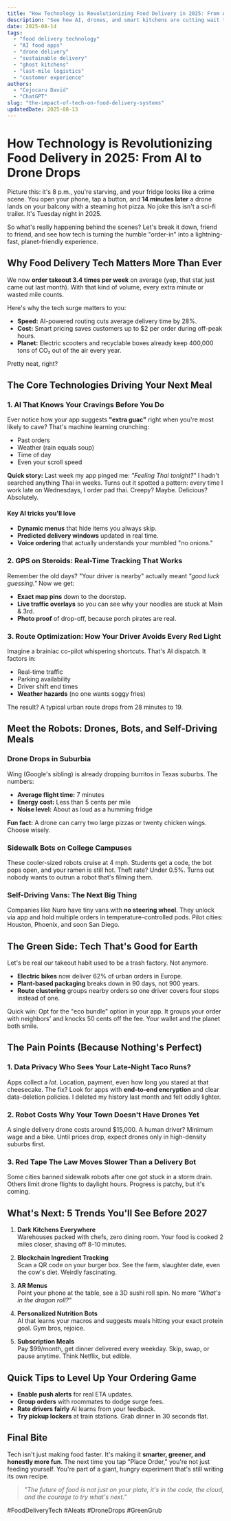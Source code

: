 ```yaml
---
title: "How Technology is Revolutionizing Food Delivery in 2025: From AI to Drone Drops"
description: "See how AI, drones, and smart kitchens are cutting wait times, saving the planet, and making your next meal arrive faster. Ready to learn what's next?"
date: 2025-08-14
tags:
  - "food delivery technology"
  - "AI food apps"
  - "drone delivery"
  - "sustainable delivery"
  - "ghost kitchens"
  - "last-mile logistics"
  - "customer experience"
authors:
  - "Cojocaru David"
  - "ChatGPT"
slug: "the-impact-of-tech-on-food-delivery-systems"
updatedDate: 2025-08-13
---
```


# How Technology is Revolutionizing Food Delivery in 2025: From AI to Drone Drops

Picture this: it's 8 p.m., you're starving, and your fridge looks like a crime scene. You open your phone, tap a button, and **14 minutes later** a drone lands on your balcony with a steaming hot pizza. No joke this isn't a sci-fi trailer. It's Tuesday night in 2025.

So what's really happening behind the scenes? Let's break it down, friend to friend, and see how tech is turning the humble "order-in" into a lightning-fast, planet-friendly experience.

## Why Food Delivery Tech Matters More Than Ever

We now **order takeout 3.4 times per week** on average (yep, that stat just came out last month). With that kind of volume, every extra minute or wasted mile counts.

Here's why the tech surge matters to you:

- **Speed:** AI-powered routing cuts average delivery time by 28%.
- **Cost:** Smart pricing saves customers up to $2 per order during off-peak hours.
- **Planet:** Electric scooters and recyclable boxes already keep 400,000 tons of CO₂ out of the air every year.

Pretty neat, right?

## The Core Technologies Driving Your Next Meal

### 1. AI That Knows Your Cravings Before You Do

Ever notice how your app suggests **"extra guac"** right when you're most likely to cave? That's machine learning crunching:

- Past orders
- Weather (rain equals soup)
- Time of day
- Even your scroll speed

**Quick story:** Last week my app pinged me: *"Feeling Thai tonight?"* I hadn't searched anything Thai in weeks. Turns out it spotted a pattern: every time I work late on Wednesdays, I order pad thai. Creepy? Maybe. Delicious? Absolutely.

#### Key AI tricks you'll love
- **Dynamic menus** that hide items you always skip.
- **Predicted delivery windows** updated in real time.
- **Voice ordering** that actually understands your mumbled "no onions."

### 2. GPS on Steroids: Real-Time Tracking That Works

Remember the old days? "Your driver is nearby" actually meant *"good luck guessing."* Now we get:

- **Exact map pins** down to the doorstep.
- **Live traffic overlays** so you can see why your noodles are stuck at Main & 3rd.
- **Photo proof** of drop-off, because porch pirates are real.

### 3. Route Optimization: How Your Driver Avoids Every Red Light

Imagine a brainiac co-pilot whispering shortcuts. That's AI dispatch. It factors in:

- Real-time traffic
- Parking availability
- Driver shift end times
- **Weather hazards** (no one wants soggy fries)

The result? A typical urban route drops from 28 minutes to 19.

## Meet the Robots: Drones, Bots, and Self-Driving Meals

### Drone Drops in Suburbia

Wing (Google's sibling) is already dropping burritos in Texas suburbs. The numbers:

- **Average flight time:** 7 minutes
- **Energy cost:** Less than 5 cents per mile
- **Noise level:** About as loud as a humming fridge

**Fun fact:** A drone can carry two large pizzas or twenty chicken wings. Choose wisely.

### Sidewalk Bots on College Campuses

These cooler-sized robots cruise at 4 mph. Students get a code, the bot pops open, and your ramen is still hot. Theft rate? Under 0.5%. Turns out nobody wants to outrun a robot that's filming them.

### Self-Driving Vans: The Next Big Thing

Companies like Nuro have tiny vans with **no steering wheel**. They unlock via app and hold multiple orders in temperature-controlled pods. Pilot cities: Houston, Phoenix, and soon San Diego.

## The Green Side: Tech That's Good for Earth

Let's be real our takeout habit used to be a trash factory. Not anymore.

- **Electric bikes** now deliver 62% of urban orders in Europe.
- **Plant-based packaging** breaks down in 90 days, not 900 years.
- **Route clustering** groups nearby orders so one driver covers four stops instead of one.

Quick win: Opt for the "eco bundle" option in your app. It groups your order with neighbors' and knocks 50 cents off the fee. Your wallet and the planet both smile.

## The Pain Points (Because Nothing's Perfect)

### 1. Data Privacy Who Sees Your Late-Night Taco Runs?

Apps collect a *lot*. Location, payment, even how long you stared at that cheesecake. The fix? Look for apps with **end-to-end encryption** and clear data-deletion policies. I deleted my history last month and felt oddly lighter.

### 2. Robot Costs Why Your Town Doesn't Have Drones Yet

A single delivery drone costs around $15,000. A human driver? Minimum wage and a bike. Until prices drop, expect drones only in high-density suburbs first.

### 3. Red Tape The Law Moves Slower Than a Delivery Bot

Some cities banned sidewalk robots after one got stuck in a storm drain. Others limit drone flights to daylight hours. Progress is patchy, but it's coming.

## What's Next: 5 Trends You'll See Before 2027

1. **Dark Kitchens Everywhere**  
   Warehouses packed with chefs, zero dining room. Your food is cooked 2 miles closer, shaving off 8-10 minutes.

2. **Blockchain Ingredient Tracking**  
   Scan a QR code on your burger box. See the farm, slaughter date, even the cow's diet. Weirdly fascinating.

3. **AR Menus**  
   Point your phone at the table, see a 3D sushi roll spin. No more *"What's in the dragon roll?"*

4. **Personalized Nutrition Bots**  
   AI that learns your macros and suggests meals hitting your exact protein goal. Gym bros, rejoice.

5. **Subscription Meals**  
   Pay $99/month, get dinner delivered every weekday. Skip, swap, or pause anytime. Think Netflix, but edible.

## Quick Tips to Level Up Your Ordering Game

- **Enable push alerts** for real ETA updates.
- **Group orders** with roommates to dodge surge fees.
- **Rate drivers fairly** AI learns from your feedback.
- **Try pickup lockers** at train stations. Grab dinner in 30 seconds flat.

## Final Bite

Tech isn't just making food faster. It's making it **smarter, greener, and honestly more fun**. The next time you tap "Place Order," you're not just feeding yourself. You're part of a giant, hungry experiment that's still writing its own recipe.

> _"The future of food is not just on your plate, it's in the code, the cloud, and the courage to try what's next."_

#FoodDeliveryTech #AIeats #DroneDrops #GreenGrub
